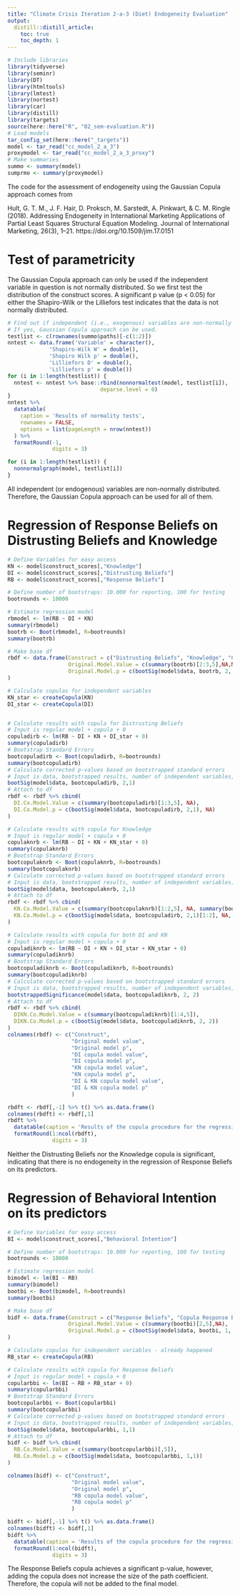 ```yaml
---
title: "Climate Crisis Iteration 2-a-3 (Diet) Endogeneity Evaluation"
output:
  distill::distill_article:
    toc: true
    toc_depth: 1
---
```


```r
# Include libraries
library(tidyverse)
library(seminr)
library(DT)
library(htmltools)
library(lmtest)
library(nortest)
library(car)
library(distill)
library(targets)
source(here::here("R", "02_sem-evaluation.R"))
# Load models
tar_config_set(here::here("_targets"))
model <- tar_read("cc_model_2_a_3")
proxymodel <- tar_read("cc_model_2_a_3_proxy")
# Make summaries
summo <- summary(model)
sumprmo <- summary(proxymodel)
```

The code for the assessment of endogeneity using the Gaussian Copula approach comes from

Hult, G. T. M., J. F. Hair, D. Proksch, M. Sarstedt, A. Pinkwart, & C. M. Ringle (2018).
Addressing Endogeneity in International Marketing Applications of Partial Least Squares Structural Equation Modeling. Journal of International Marketing, 26(3), 1–21. https://doi.org/10.1509/jim.17.0151


# Test of parametricity

The Gaussian Copula approach can only be used if the independent variable in question is not normally distributed.
So we first test the distribution of the construct scores.
A significant p value (p < 0.05) for either the Shapiro-Wilk or the Lilliefors test indicates that the data is not normally distributed.

```r
# Find out if independent (i.e., exogenous) variables are non-normally distributed
# If yes, Gaussian Copula approach can be used.
testlist <- c(rownames(summo$paths)[-c(1:2)])
nntest <- data.frame('Variable' = character(),
             'Shapiro-Wilk W' = double(),
             'Shapiro Wilk p' = double(),
             'Lilliefors D' = double(),
             'Lilliefors p' = double())
for (i in 1:length(testlist)) {
  nntest <- nntest %>% base::rbind(nonnormaltest(model, testlist[i]),
                             deparse.level = 0)
}
nntest %>%
  datatable(
    caption = 'Results of normality tests',
    rownames = FALSE,
    options = list(pageLength = nrow(nntest))
  ) %>%
  formatRound(-1,
              digits = 3)
```
```r
for (i in 1:length(testlist)) {
  nonnormalgraph(model, testlist[i])
}
```



All independent (or endogenous) variables are non-normally distributed.
Therefore, the Gaussian Copula approach can be used for all of them.


# Regression of Response Beliefs on Distrusting Beliefs and Knowledge

```r
# Define Variables for easy access
KN <- model$construct_scores[,"Knowledge"]
DI <- model$construct_scores[,"Distrusting Beliefs"]
RB <- model$construct_scores[,"Response Beliefs"]

# Define number of bootstraps: 10.000 for reporting, 100 for testing
bootrounds <- 10000

# Estimate regression model
rbmodel <- lm(RB ~ DI + KN)
summary(rbmodel)
bootrb <- Boot(rbmodel, R=bootrounds)
summary(bootrb)

# Make base df
rbdf <- data.frame(Construct = c("Distrusting Beliefs", "Knowledge", "Copula Distrusting Beliefs", "Copula Knowledge"), 
                   Original.Model.Value = c(summary(bootrb)[2:3,5],NA,NA),
                   Original.Model.p = c(bootSig(model$data, bootrb, 2, 0)[2:3],NA,NA)
)

# Calculate copulas for independent variables
KN_star <- createCopula(KN)
DI_star <- createCopula(DI)


# Calculate results with copula for Distrusting Beliefs
# Input is regular model + copula + 0
copuladirb <- lm(RB ~ DI + KN + DI_star + 0)
summary(copuladirb)
# Bootstrap Standard Errors
bootcopuladirb <- Boot(copuladirb, R=bootrounds)
summary(bootcopuladirb)
# Calculate corrected p-values based on bootstrapped standard errors
# Input is data, bootstrapped results, number of independent variables, number of copulas
bootSig(model$data, bootcopuladirb, 2,1)
# Attach to df
rbdf <- rbdf %>% cbind(
  DI.Co.Model.Value = c(summary(bootcopuladirb)[1:3,5], NA),
  DI.Co.Model.p = c(bootSig(model$data, bootcopuladirb, 2,1), NA)
)

# Calculate results with copula for Knowledge
# Input is regular model + copula + 0
copulaknrb <- lm(RB ~ DI + KN + KN_star + 0)
summary(copulaknrb)
# Bootstrap Standard Errors
bootcopulaknrb <- Boot(copulaknrb, R=bootrounds)
summary(bootcopulaknrb)
# Calculate corrected p-values based on bootstrapped standard errors
# Input is data, bootstrapped results, number of independent variables, number of copulas
bootSig(model$data, bootcopulaknrb, 2,1)
# Attach to df
rbdf <- rbdf %>% cbind(
  KN.Co.Model.Value = c(summary(bootcopulaknrb)[1:2,5], NA, summary(bootcopulaknrb)[3,5]),
  KN.Co.Model.p = c(bootSig(model$data, bootcopuladirb, 2,1)[1:2], NA, bootSig(model$data, bootcopuladirb, 3,1)[3])
)

# Calculate results with copula for both DI and KN
# Input is regular model + copula + 0
copuladiknrb <- lm(RB ~ DI + KN + DI_star + KN_star + 0)
summary(copuladiknrb)
# Bootstrap Standard Errors
bootcopuladiknrb <- Boot(copuladiknrb, R=bootrounds)
summary(bootcopuladiknrb)
# Calculate corrected p-values based on bootstrapped standard errors
# Input is data, bootstrapped results, number of independent variables, number of copulas
bootstrappedSignificance(model$data, bootcopuladiknrb, 2, 2)
# Attach to df
rbdf <- rbdf %>% cbind(
  DIKN.Co.Model.Value = c(summary(bootcopuladiknrb)[1:4,5]),
  DIKN.Co.Model.p = c(bootSig(model$data, bootcopuladiknrb, 2, 2))
)
colnames(rbdf) <- c("Construct",
                    "Original model value",
                    "Original model p",
                    "DI copula model value",
                    "DI copula model p",
                    "KN copula model value",
                    "KN copula model p",
                    "DI & KN copula model value",
                    "DI & KN copula model p"
                    )
```

```r
rbdft <- rbdf[,-1] %>% t() %>% as.data.frame()
colnames(rbdft) <- rbdf[,1]
rbdft %>% 
  datatable(caption = 'Results of the copula procedure for the regression of Response Beliefs') %>%
  formatRound(1:ncol(rbdft),
              digits = 3)
```


Neither the Distrusting Beliefs nor the Knowledge copula is significant, indicating that there is no endogeneity in the regression of Response Beliefs on its predictors.


# Regression of Behavioral Intention on its predictors
```r
# Define Variables for easy access
BI <- model$construct_scores[,"Behavioral Intention"]

# Define number of bootstraps: 10.000 for reporting, 100 for testing
bootrounds <- 10000

# Estimate regression model
bimodel <- lm(BI ~ RB)
summary(bimodel)
bootbi <- Boot(bimodel, R=bootrounds)
summary(bootbi)

# Make base df
bidf <- data.frame(Construct = c("Response Beliefs", "Copula Response Beliefs"), 
                   Original.Model.Value = c(summary(bootbi)[2,5],NA),
                   Original.Model.p = c(bootSig(model$data, bootbi, 1, 0)[2],NA)
)

# Calculate copulas for independent variables - already happened
RB_star <- createCopula(RB)

# Calculate results with copula for Response Beliefs
# Input is regular model + copula + 0
copularbbi <- lm(BI ~ RB + RB_star + 0)
summary(copularbbi)
# Bootstrap Standard Errors
bootcopularbbi <- Boot(copularbbi)
summary(bootcopularbbi)
# Calculate corrected p-values based on bootstrapped standard errors
# Input is data, bootstrapped results, number of independent variables, number of copulas
bootSig(model$data, bootcopularbbi, 1,1)
# Attach to df
bidf <- bidf %>% cbind(
  RB.Co.Model.Value = c(summary(bootcopularbbi)[,5]),
  RB.Co.Model.p = c(bootSig(model$data, bootcopularbbi, 1,1))
)

colnames(bidf) <- c("Construct",
                    "Original model value",
                    "Original model p",
                    "RB copula model value",
                    "RB copula model p"
                    )

```
```r
bidft <- bidf[,-1] %>% t() %>% as.data.frame()
colnames(bidft) <- bidf[,1]
bidft %>% 
  datatable(caption = 'Results of the copula procedure for the regression of Behavioral Intention') %>%
  formatRound(1:ncol(bidft),
              digits = 3)
```
The Response Beliefs copula achieves a significant p-value, however, adding the copula does not increase the size of the path coefficient.
Therefore, the copula will not be added to the final model.
